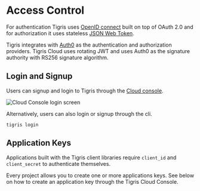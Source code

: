 
# Access Control

For authentication Tigris uses [OpenID connect](https://openid.net/connect/)
built on top of OAuth 2.0 and for authorization it uses stateless
[JSON Web Token](https://jwt.io/introduction).

Tigris integrates with [Auth0](https://auth0.com/) as the authentication and
authorization providers. Tigris Cloud uses rotating JWT and uses Auth0 as the
signature authority with RS256 signature algorithm.

## Login and Signup

Users can signup and login to Tigris through the <a href={tigrisConfig.signupUrl}>Cloud console</a>.

![Cloud Console login screen](/img/screenshots/cloud-console-login-screen.jpg)

Alternatively, users can also login or signup through the cli.

```shell
tigris login
```

## Application Keys

Applications built with the Tigris client libraries require `client_id` and `client_secret`
to authenticate themselves.

Every project allows you to create one or more applications keys. See below on how to
create an application key through the Tigris Cloud Console.


<LiteYouTubeEmbed
  id="BHyHpPAVXoM"
  params="autoplay=1&autohide=1&showinfo=0&rel=0&loop=1"
  title="Create an application key"
  poster="maxresdefault"
/>
